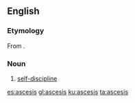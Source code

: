==English==

===Etymology===
From {{etyl|grc|en}} {{term|ἄσκησις||exercise|lang=grc}}.

===Noun===
{{en-noun|-}}

# [[self-discipline]]

[[es:ascesis]]
[[gl:ascesis]]
[[ku:ascesis]]
[[ta:ascesis]]